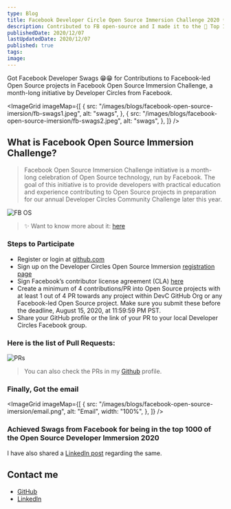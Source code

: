 ```yaml
---
type: Blog
title: Facebook Developer Circle Open Source Immersion Challenge 2020 ✨
description: Contributed to FB open-source and I made it to the 🥇 Top 1000 also got Facebook swags.
publishedDate: 2020/12/07
lastUpdatedDate: 2020/12/07
published: true
tags:
image:
---
```

Got Facebook Developer Swags 😁😁 for Contributions to Facebook-led Open Source projects in Facebook Open Source Immersion Challenge, a month-long initiative by Developer Circles from Facebook.

<ImageGrid
  imageMap={[
    {
      src: "/images/blogs/facebook-open-source-imersion/fb-swags1.jpeg",
      alt: "swags",
    },
    {
      src: "/images/blogs/facebook-open-source-imersion/fb-swags2.jpeg",
      alt: "swags",
    },
  ]}
/>

## What is Facebook Open Source Immersion Challenge?

> Facebook Open Source Immersion Challenge initiative is a month-long celebration of Open Source technology, run by Facebook. The goal of this initiative is to provide developers with practical education and experience contributing to Open Source projects in preparation for our annual Developer Circles Community Challenge later this year.

![FB OS](/images/blogs/facebook-open-source-imersion/fb-os.jpeg)

> ✨ Want to know more about it: [here](https://developers.facebook.com/developercircles/open-source-immersion/)

### Steps to Participate

- Register or login at [github.com](https://github.com)
- Sign up on the Developer Circles Open Source Immersion [registration page](https://www.facebook.com/help/contact/557546521476284)
- Sign Facebook’s contributor license agreement (CLA) [here](https://code.facebook.com/cla/)
- Create a minimum of 4 contributions/PR into Open Source projects with at least 1 out of 4 PR towards any project within DevC GitHub Org or any Facebook-led Open Source project. Make sure you submit these before the deadline, August 15, 2020, at 11:59:59 PM PST.
- Share your GitHub profile or the link of your PR to your local Developer Circles Facebook group.

### Here is the list of Pull Requests:

![PRs](/images/blogs/facebook-open-source-imersion/PRs.png)

> You can also check the PRs in my [Github](https://github.com/Souravdey777/) profile.

### Finally, Got the email

<ImageGrid
  imageMap={[
    {
      src: "/images/blogs/facebook-open-source-imersion/email.png",
      alt: "Email",
      width: "100%",
    },
  ]}
/>

### Achieved Swags from Facebook for being in the top 1000 of the Open Source Developer Immersion 2020

I have also shared a [LinkedIn post](<(https://www.linkedin.com/posts/souravdey777_facebook-developercircles-opensource-activity-6753374179309039616-tUnQ?utm_source=share&utm_medium=member_desktop)>) regarding the same.

## Contact me

- [GitHub](https://github.com/Souravdey777/)
- [LinkedIn](https://www.linkedin.com/in/souravdey777)
